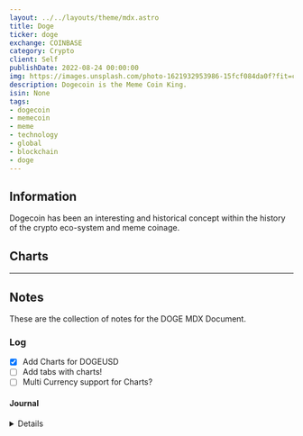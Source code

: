 ```yaml
---
layout: ../../layouts/theme/mdx.astro
title: Doge
ticker: doge
exchange: COINBASE
category: Crypto
client: Self
publishDate: 2022-08-24 00:00:00
img: https://images.unsplash.com/photo-1621932953986-15fcf084da0f?fit=crop&w=1400&h=700&q=75
description: Dogecoin is the Meme Coin King.
isin: None
tags:
- dogecoin
- memecoin
- meme
- technology
- global
- blockchain
- doge
---
```




## Information

Dogecoin has been an interesting and historical concept within the history of the crypto eco-system and meme coinage.


## Charts

<TradingView data="bitstamp:DOGEUSD" />

---

## Notes

These are the collection of notes for the DOGE MDX Document.

### Log

- [X] Add Charts for DOGEUSD
- [ ] Add tabs with charts!
- [ ] Multi Currency support for Charts?

#### Journal

<Details data="2023-04-14">
Testing the charts for DOGE
</Details>
